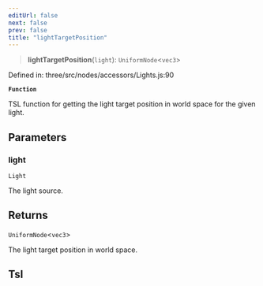 ```yaml
---
editUrl: false
next: false
prev: false
title: "lightTargetPosition"
---
```


> **lightTargetPosition**(`light`): `UniformNode`\<`vec3`\>

Defined in: three/src/nodes/accessors/Lights.js:90

**`Function`**

TSL function for getting the light target position in world space for the given light.

## Parameters

### light

`Light`

The light source.

## Returns

`UniformNode`\<`vec3`\>

The light target position in world space.

## Tsl
